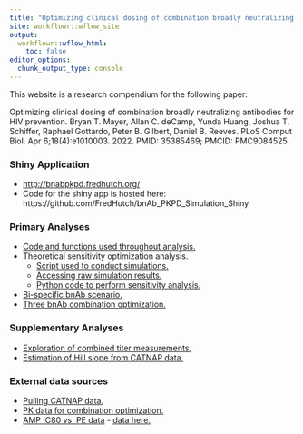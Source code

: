 ```yaml
---
title: "Optimizing clinical dosing of combination broadly neutralizing antibodies for HIV prevention."
site: workflowr::wflow_site
output:
  workflowr::wflow_html:
    toc: false
editor_options:
  chunk_output_type: console
---
```


This website is a research compendium for the following paper:

Optimizing clinical dosing of combination broadly neutralizing antibodies for HIV prevention.
Bryan T. Mayer, Allan C. deCamp, Yunda Huang, Joshua T. Schiffer, Raphael Gottardo, Peter B. Gilbert, Daniel B. Reeves. PLoS Comput Biol. Apr 6;18(4):e1010003. 2022. PMID: 35385469; PMCID: PMC9084525. 


### Shiny Application

- [http://bnabpkpd.fredhutch.org/](http://bnabpkpd.fredhutch.org/)
- Code for the shiny app is hosted here: https://github.com/FredHutch/bnAb_PKPD_Simulation_Shiny

### Primary Analyses

- [Code and functions used throughout analysis.](opt-sims-background.html)
- Theoretical sensitivity optimization analysis.
  - [Script used to conduct simulations.](https://github.com/bryanmayer/pkpd-bnab-project/blob/main/code/simulation-batch.R)
  - [Accessing raw simulation results.](process-sims.html)
  - [Python code to perform sensitivity analysis.](sensitivity-analysis.html)
- [Bi-specific bnAb scenario.](bispecific.html)
- [Three bnAb combination optimization.](empirical-case-study.html)


### Supplementary Analyses

- [Exploration of combined titer measurements.](titer-analysis.html)
- [Estimation of Hill slope from CATNAP data.](hill-slope-meta.html)

### External data sources

- [Pulling CATNAP data.](process_catnap.html)
- [PK data for combination optimization.](https://github.com/bryanmayer/pkpd-bnab-project/tree/main/data/empirical-pk-data/)
- [AMP IC80 vs. PE data](https://www.nejm.org/na101/home/literatum/publisher/mms/journals/content/nejm/2021/nejm_2021.384.issue-11/nejmoa2031738/20210611/images/img_small/nejmoa2031738_f3.jpeg) - [data here.](https://github.com/bryanmayer/pkpd-bnab-project/blob/main/data/nejm_fig3a.xlsx)

